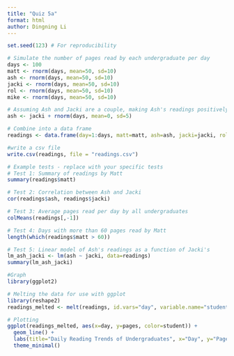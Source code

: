 ```yaml
---
title: "Quiz 5a"
format: html
author: Dingning Li
---
```


```r
set.seed(123) # For reproducibility

# Simulate the number of pages read by each undergraduate per day
days <- 100
matt <- rnorm(days, mean=50, sd=10)
ash <- rnorm(days, mean=50, sd=10)
jacki <- rnorm(days, mean=50, sd=10)
rol <- rnorm(days, mean=50, sd=10)
mike <- rnorm(days, mean=50, sd=10)

# Assuming Ash and Jacki are a couple, making Ash's readings positively correlated with Jacki's
ash <- jacki + rnorm(days, mean=0, sd=5)

# Combine into a data frame
readings <- data.frame(day=1:days, matt=matt, ash=ash, jacki=jacki, rol=rol, mike=mike)

#write a csv file
write.csv(readings, file = "readings.csv")

# Example tests - replace with your specific tests
# Test 1: Summary of readings by Matt
summary(readings$matt)

# Test 2: Correlation between Ash and Jacki
cor(readings$ash, readings$jacki)

# Test 3: Average pages read per day by all undergraduates
colMeans(readings[,-1])

# Test 4: Days with more than 60 pages read by Matt
length(which(readings$matt > 60))

# Test 5: Linear model of Ash's readings as a function of Jacki's
lm_ash_jacki <- lm(ash ~ jacki, data=readings)
summary(lm_ash_jacki)

```



```r
#Graph
library(ggplot2)

# Melting the data for use with ggplot
library(reshape2)
readings_melted <- melt(readings, id.vars="day", variable.name="student", value.name="pages")

# Plotting
ggplot(readings_melted, aes(x=day, y=pages, color=student)) +
  geom_line() +
  labs(title="Daily Reading Trends of Undergraduates", x="Day", y="Pages Read") +
  theme_minimal()

```

